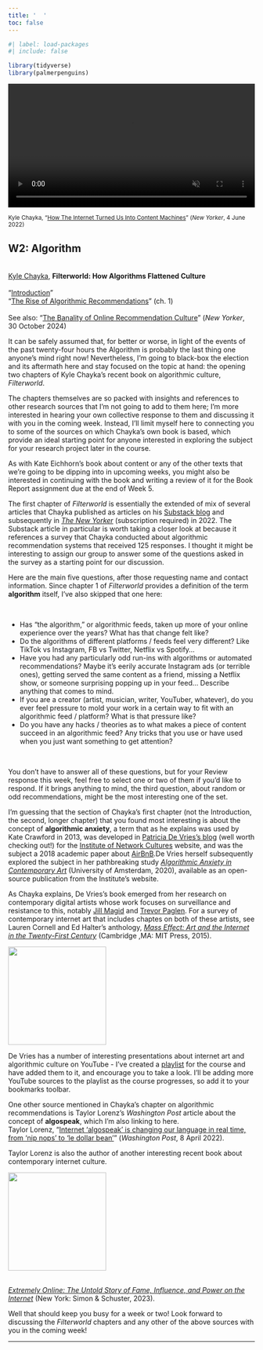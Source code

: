 ```yaml
---
title: '  '
toc: false
---
```


```r
#| label: load-packages
#| include: false

library(tidyverse)
library(palmerpenguins)
```

<div>

<video autoplay loop muted playsinline controls="false" width="100%">

<source src="video/algorithm.mp4" type="video/mp4">

</video>

</div>
<small>Kyle Chayka, "[How The Internet Turned Us Into Content Machines](https://www.newyorker.com/culture/infinite-scroll/how-the-internet-turned-us-into-content-machines)" (*New Yorker*, 4 June 2022)</small>

## W2: Algorithm

[<br>[Kyle Chayka](https://www.kylechayka.com/), **Filterworld: How Algorithms Flattened Culture**<br><br>"[Introduction](pdf/filterworld-intro.pdf)"
<br>"[The Rise of Algorithmic Recommendations](pdf/filterworld-ch1.pdf)" (ch. 1)
<br><br>See also: "[The Banality of Online Recommendation Culture](https://www.newyorker.com/culture/infinite-scroll/the-banality-of-online-recommendation-culture)" (*New Yorker*, 30 October 2024)]{.aside}

It can be safely assumed that, for better or worse, in light of the events of the past twenty-four hours the Algorithm is probably the last thing one anyone's mind right now! Nevertheless, I'm going to black-box the election and its aftermath here and stay focused on the topic at hand: the opening two chapters of Kyle Chayka's recent book on algorithmic culture, *Filterworld*. 

The chapters themselves are so packed with insights and references to other research sources that I'm not going to add to them here; I'm more interested in hearing your own collective response to them and discussing it with you in the coming week. Instead, I'll limit myself here to connecting you to some of the sources on which Chayka's own book is based, which provide an ideal starting point for anyone interested in exploring the subject for your research project later in the course.

As with Kate Eichhorn's book about content or any of the other texts that we're going to be dipping into in upcoming weeks, you might also be interested in continuing with the book and writing a review of it for the Book Report assignment due at the end of Week 5.

The first chapter of *Filterworld* is essentially the extended of mix of several articles that Chayka published as articles on his [Substack blog](https://kylechayka.substack.com/p/on-algorithmic-anxiety) and subsequently in [*The New Yorker*](https://www.newyorker.com/culture/infinite-scroll/the-age-of-algorithmic-anxiety) (subscription required) in 2022. The Substack article in particular is worth taking a closer look at because it references a survey that Chayka conducted about algorithmic recommendation systems that received 125 responses. I thought it might be interesting to assign our group to answer some of the questions asked in the survey as a starting point for our discussion. 

Here are the main five questions, after those requesting name and contact information. Since chapter 1 of *Filterworld* provides a definition of the term **algorithm** itself, I've also skipped that one here:

:::: {.solutionbox}

::: {.solutionbox-body}
<br>

- Has "the algorithm," or algorithmic feeds, taken up more of your online experience over the years? What has that change felt like?
- Do the algorithms of different platforms / feeds feel very different? Like TikTok vs Instagram, FB vs Twitter, Netflix vs Spotify...
- Have you had any particularly odd run-ins with algorithms or automated recommendations? Maybe it's eerily accurate Instagram ads (or terrible ones), getting served the same content as a friend, missing a Netflix show, or someone surprising popping up in your feed... Describe anything that comes to mind.
- If you are a creator (artist, musician, writer, YouTuber, whatever), do you ever feel pressure to mold your work in a certain way to fit with an algorithmic feed / platform? What is that pressure like?
- Do you have any hacks / theories as to what makes a piece of content succeed in an algorithmic feed? Any tricks that you use or have used when you just want something to get attention?

<br>
:::
::::

You don't have to answer all of these questions, but for your Review response this week, feel free to select one or two of them if you'd like to respond. If it brings anything to mind, the third question, about random or odd recommendations, might be the most interesting one of the set.

I'm guessing that the section of Chayka's first chapter (not the Introduction, the second, longer chapter) that you found most interesting is about the concept of **algorithmic anxiety**, a term that as he explains was used by Kate Crawford in 2013, was developed in [Patricia De Vries's blog](https://networkcultures.org/contesting-capture-technology/) (well worth checking out!) for the [Institute of Network Cultures](https://networkcultures.org/) website, and was the subject a 2018 academic paper about [AirBnB](https://shagunjhaver.com/research/articles/jhaver-2018-airbnb/jhaver-2018-airbnb.pdf).De Vries herself subsequently explored the subject in her pathbreaking study [*Algorithmic Anxiety in Contemporary Art*](https://networkcultures.org/blog/publication/tod33-algorithmic-anxiety-in-contemporary-art-a-kierkegaardian-inquiry-into-the-imaginary-of-possibility/) (University of Amsterdam, 2020), available as an open-source publication from the Institute's website.

As Chayka explains, De Vries's book emerged from her research on contemporary digital artists whose work focuses on surveillance and resistance to this, notably [Jill Magid](https://www.jillmagid.com/projects) and [Trevor Paglen](https://paglen.studio/). For a survey of contemporary internet art that includes chaptes on both of these artists, see Lauren Cornell and Ed Halter's anthology, [*Mass Effect: Art and the Internet in the Twenty-First Century*](https://mitpress.mit.edu/9780262029261/mass-effect/) (Cambridge ,MA: MIT Press, 2015).

::: {.column-margin}

[![](img/mass-effect.jpg){width=200}](
https://mitpress.mit.edu/9780262029261/mass-effect/)
<br>

:::

De Vries has a number of interesting presentations about internet art and algorithmic culture on YouTube - I've created a [playlist](https://www.youtube.com/playlist?list=PLx7AcHafElRiGpYPLRM29YzNMMEXyDqmh) for the course and have added them to it, and encourage you to take a look. I'll be adding more YouTube sources to the playlist as the course progresses, so add it to your bookmarks toolbar.

One other source mentioned in Chayka's chapter on algorithmic recommendations is Taylor Lorenz's *Washington Post* article about the concept of **algospeak**, which I'm also linking to here.[<br>Taylor Lorenz, "[Internet ‘algospeak’ is changing our language in real time, from ‘nip nops’ to ‘le dollar bean’](https://www.washingtonpost.com/technology/2022/04/08/algospeak-tiktok-le-dollar-bean/)" (*Washington Post*, 8 April 2022).]{.aside} 

Taylor Lorenz is also the author of another interesting recent book about contemporary internet culture. 

::: {.column-margin}

[![](img/extremely-online.jpg){width=200}](https://www.simonandschuster.com/books/Extremely-Online/Taylor-Lorenz/9781982146863)

<br>[*Extremely Online: The Untold Story of Fame, Influence, and Power on the Internet*](https://www.simonandschuster.com/books/Extremely-Online/Taylor-Lorenz/9781982146863) (New York: Simon & Schuster, 2023).

:::

Well that should keep you busy for a week or two! Look forward to discussing the *Filterworld* chapters and any other of the above sources with you in the coming week!

***



